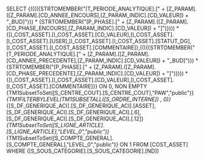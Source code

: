 SELECT {(((({STRTOMEMBER("[T_PERIODE_ANALYTIQUE].[" + [Z_PARAM].([Z_PARAM].[CD_ANNEE_ENCOURS],[Z_PARAM_INDIC].[CD_VALEUR]) + "_BUD]")}) * {STRTOMEMBER("[P_PHASE].[" + [Z_PARAM].([Z_PARAM].[CD_PHASE_ENCOURS],[Z_PARAM_INDIC].[CD_VALEUR]) + "]")}))) * {[I_COST_ASSET].[I_COST_ASSET].[CD_VALEUR],[I_COST_ASSET].[I_COST_ASSET].[USER],[I_COST_ASSET].[I_COST_ASSET].[STATUT_DG],[I_COST_ASSET].[I_COST_ASSET].[COMMENTAIRE]},(((({STRTOMEMBER("[T_PERIODE_ANALYTIQUE].[" + [Z_PARAM].([Z_PARAM].[CD_ANNEE_PRECEDENTE],[Z_PARAM_INDIC].[CD_VALEUR]) + "_BUD]")}) * {STRTOMEMBER("[P_PHASE].[" + [Z_PARAM].([Z_PARAM].[CD_PHASE_PRECEDENTE],[Z_PARAM_INDIC].[CD_VALEUR]) + "]")}))) * {[I_COST_ASSET].[I_COST_ASSET].[CD_VALEUR],[I_COST_ASSET].[I_COST_ASSET].[COMMENTAIRE]}} ON 0, NON EMPTY {TM1SubsetToSet([S_CENTRE_COUT].[S_CENTRE_COUT],"PAW","public")}*{TM1FILTERBYLEVEL(TM1SUBSETALL([S_ORDRE_INTERNE]) , 0)}*{[S_DF_GENERIQUE_ACI].[S_DF_GENERIQUE_ACI].[ASSET],[S_DF_GENERIQUE_ACI].[S_DF_GENERIQUE_ACI].[.6],[S_DF_GENERIQUE_ACI].[S_DF_GENERIQUE_ACI].[.12]}*{TM1SubsetToSet([S_LIGNE_ARTICLE].[S_LIGNE_ARTICLE],"LEVEL_0","public")}*{TM1SubsetToSet([S_COMPTE_GENERAL].[S_COMPTE_GENERAL],"LEVEL_0","public")} ON 1 FROM [COST_ASSET] WHERE ([S_SOUS_CATEGORIE].[S_SOUS_CATEGORIE].[ND])